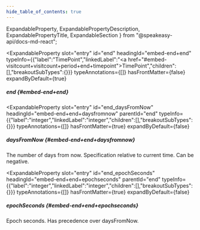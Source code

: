 ```yaml
---
hide_table_of_contents: true
---
```

  ExpandableProperty,
  ExpandablePropertyDescription,
  ExpandablePropertyTitle,
  ExpandableSection
} from "@speakeasy-api/docs-md-react";

<ExpandableSection>

<ExpandableProperty
  slot="entry"
  id="end"
  headingId="embed-end+end"
  typeInfo={{"label":"TimePoint","linkedLabel":"<a href=\"#embed-visitcount+visitcount+period+end+timepoint\">TimePoint</a>","children":[],"breakoutSubTypes":{}}}
  typeAnnotations={[]}
  hasFrontMatter={false}
  expandByDefault={true}
>

<ExpandablePropertyTitle slot="title">

##### end \{#embed-end+end\}

</ExpandablePropertyTitle>

</ExpandableProperty>

<ExpandableProperty
  slot="entry"
  id="end_daysFromNow"
  headingId="embed-end+end+daysfromnow"
  parentId="end"
  typeInfo={{"label":"integer","linkedLabel":"integer","children":[],"breakoutSubTypes":{}}}
  typeAnnotations={[]}
  hasFrontMatter={true}
  expandByDefault={false}
>

<ExpandablePropertyTitle slot="title">

##### daysFromNow \{#embed-end+end+daysfromnow\}

</ExpandablePropertyTitle>

<ExpandablePropertyDescription slot="description">

The number of days from now. Specification relative to current time. Can be negative.

</ExpandablePropertyDescription>

</ExpandableProperty>

<ExpandableProperty
  slot="entry"
  id="end_epochSeconds"
  headingId="embed-end+end+epochseconds"
  parentId="end"
  typeInfo={{"label":"integer","linkedLabel":"integer","children":[],"breakoutSubTypes":{}}}
  typeAnnotations={[]}
  hasFrontMatter={true}
  expandByDefault={false}
>

<ExpandablePropertyTitle slot="title">

##### epochSeconds \{#embed-end+end+epochseconds\}

</ExpandablePropertyTitle>

<ExpandablePropertyDescription slot="description">

Epoch seconds. Has precedence over daysFromNow.

</ExpandablePropertyDescription>

</ExpandableProperty>

</ExpandableSection>